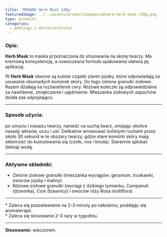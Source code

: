 ```yaml
---
title: 'MENARD Herb Mask 120g'
featuredImage: ../../assets/productsImages/menard-herb-mask-120g.png
type: products
categories:
  - peelingi i eksfoliatoryton
---
```


<h3>Opis:</h3>

**Herb Mask** to maska przeznaczona do stosowania na skórę twarzy. Ma kremową konsystencję, a nowoczesna formuła opakowania ułatwia jej aplikację.

W **Herb Mask** obecne są kuliste cząstki ziaren jojoby, które odpowiadają za usuwanie obumarłych komórek skóry. Do tego zielone granulki ziołowe. Razem działają na rozświetlenie cery. Różowe kuleczki są odpowiedzialne za nawilżenie, zmiękczenie i ujędrnienie. Mieszanka ziołowych zapachów działa zaś odprężająco.

---

### Sposób użycia:

po umyciu i masażu twarzy, nanieść na suchą twarz, omijając okolice nasady włosów, oczu i ust. Delikatnie wmasować kolistymi ruchami przez około 30 sekund w te obszary twarzy, gdzie stare komórki skóry mają skłonność do kumulowania się (czoło, nos i broda). Starannie spłukać (letnią) wodą.

---

### Aktywne składniki:

- Zielone ziołowe granulki (mieszanka wyciągów: geranium, truskawki, owoców jojoby i maliny).
- Różowe ziołowe granulki (wyciągi z dzikiego tymianku, Campanuli (dzwonka), Coix (łzawnicy) i owoców róży Rosa multiflora)

---

\* Zaleca się pozostawienie na 2-3 minuty po nałożeniu, poddając się aromaterapii.<br /> \* Zaleca się stosowanie 2-3 razy w tygodniu.

---

**Stosowanie:** wieczorem.
